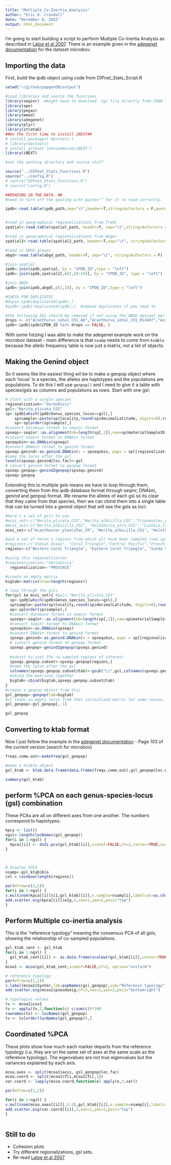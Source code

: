 ```yaml
---
title: "Multiple_Co-Inertia_Analysis"
author: "Eric D. Crandall"
date: "December 8, 2015"
output: html_document
---
```


I'm going to start building a script to perform Multiple Co-Inertia Analysis as described in [Laloe et al 2007].  There is an example given in the [adegenet documentation] for the dataset *microbov*.  


## Importing the data

First, build the ipdb object using code from DIPnet_Stats_Script.R
```r
setwd("~/github/popgenDB/output")

#Load libraries and source the functions
library(seqinr)  #might have to download .tgz file directly from CRAN site and install locally, not directly from CRAN repository
library(ape)  
library(pegas)
library(mmod)
library(adegenet)
library(plyr)
library(strataG)
##Do the first time to install iNEXT##
# install.packages('devtools')
# library(devtools)
# install_github('JohnsonHsieh/iNEXT')
library(iNEXT)

#set the working directory and source stuff

source("../DIPnet_Stats_Functions.R")
source("../config.R")
# source("DIPnet_Stats_Functions.R")
# source("config.R")

##READING IN THE DATA. ##
#need to turn off the quoting with quote="" for it to read correctly. 

ipdb<-read.table(ipdb_path,sep="\t",header=T,stringsAsFactors = F,quote="", na.strings=c("NA"," ","")) 


#read in geographical regionalizations from Treml
spatial<-read.table(spatial_path, header=T, sep="\t",stringsAsFactors = F, na.strings=c("NA"," ",""), quote="")

#read in geographical regionalizations from Beger
spatial2<-read.table(spatial2_path, header=T,sep="\t", stringsAsFactors = F, na.strings=c("NA"," ",""), quote="")

#read in ABGD groups
abgd<-read.table(abgd_path, header=T, sep="\t", stringsAsFactors = F)

#join spatial
ipdb<-join(ipdb,spatial, by = "IPDB_ID",type = "left")
ipdb<-join(ipdb,spatial2[,c(2,18:24)], by = "IPDB_ID", type = "left")

#join ABGD
ipdb<-join(ipdb,abgd[,c(1,3)], by = "IPDB_ID",type = "left")

#CHECK FOR DUPLICATES
#dups<-ipdb[duplicated(ipdb),]
#ipdb<-ipdb[!duplicated(ipdb),]  #remove duplicates if you need to

#the following IDs should be removed if not using the ABGD dataset per Libby Liggins and Michelle Gaither. They are highly divergent individuals, likely to be due to hybridization, cryptic species etc.
drops <- c("Acanthurus_sohal_CO1_A8","Acanthurus_sohal_CO1_RS3407","Acanthurus_sohal_CO1_RS3406","Linckia_laevigata_CO1_2130.14","Linckia_laevigata_CO1_1195.01","Linckia_laevigata_CO1_1195.02","Labroides_dimidiatus_CR_LB10","Labroides_dimidiatus_CR_LB01","Labroides_dimidiatus_CR_LB02","Labroides_dimidiatus_CR_LB09","Labroides_dimidiatus_CR_LP03","Labroides_dimidiatus_CR_LP01","Labroides_dimidiatus_CR_LP04","Labroides_dimidiatus_CR_LP02","Katsuwonus_pelamis_CR_3637_01","Katsuwonus_pelamis_CR_3637_1","Periclimenes_soror_CO1_2227.07","Periclimenes_soror_CO1_2227.01","Periclimenes_soror_CO1_2227.02","Periclimenes_soror_CO1_2227.11","Periclimenes_soror_CO1_2227.12","Periclimenes_soror_CO1_2227.1","Periclimenes_soror_CO1_2227.16","Lutjanus_kasmira_CYB_Lka_OK4", "Lutjanus_kasmira_CYB_Lka_OK3", "Acanthurus_leucosternon_CYB_Aleu101","Acanthurus_leucosternon_CYB_Aleu104","Acanthurus_leucosternon_CYB_Aleu105","Acanthurus_leucosternon_CYB_Aleu37","Acanthurus_leucosternon_CYB_Aleu39","Acanthurus_leucosternon_CYB_Aleu40","Acanthurus_leucosternon_CYB_Aleu41","Acanthurus_leucosternon_CYB_Aleu42","Acanthurus_leucosternon_CYB_Aleu43","Acanthurus_leucosternon_CYB_Aleu44","Acanthurus_leucosternon_CYB_Aleu45","Acanthurus_leucosternon_CYB_Aleu48","Acanthurus_leucosternon_CYB_Aleu50","Acanthurus_leucosternon_CYB_Aleu51","Acanthurus_leucosternon_CYB_Aleu52","Acanthurus_leucosternon_CYB_Aleu98","Acanthurus_leucosternon_CYB_Aleu99","Acanthurus_leucosternon_CYB_HYB02","Acanthurus_leucosternon_CYB_HYB13","Acanthurus_leucosternon_CYB_Leucoxnigri03","Acanthurus_lineatus_CO1_RS6069","Acanthurus_lineatus_CO1_RS6070","Acanthurus_lineatus_CO1_RS6072","Acanthurus_lineatus_CO1_RS6073","Acanthurus_lineatus_CO1_RS6074","Acanthurus_lineatus_CO1_RS6075","Acanthurus_lineatus_CO1_RS6076","Acanthurus_lineatus_CO1_RS6289","Acanthurus_lineatus_CO1_RS6290","Acanthurus_lineatus_CO1_RS6291","Acanthurus_nigricans_CYB_Aac38_NA","Acanthurus_nigricans_CYB_Aac39_KAHY01","Acanthurus_nigricans_CYB_Aac40_KAHY02","Acanthurus_nigricans_CYB_Aac41_KAHY03","Acanthurus_nigricans_CYB_Aac42_KAHY04","Acanthurus_nigricans_CYB_Aac43_KAHY05","Acanthurus_nigricans_CYB_Aac44_KAHY06","Acanthurus_nigricans_CYB_Aleu100","Acanthurus_nigricans_CYB_Aleu102","Acanthurus_nigricans_CYB_Aleu103","Acanthurus_nigricans_CYB_Aleu106","Acanthurus_nigricans_CYB_Aleu36","Acanthurus_nigricans_CYB_Aleu38","Acanthurus_nigricans_CYB_Aleu46","Acanthurus_nigricans_CYB_Aleu47","Acanthurus_nigricans_CYB_Aleu49","Acanthurus_nigricans_CYB_Aleu95","Acanthurus_nigricans_CYB_Aleu96","Acanthurus_nigricans_CYB_Aleu97","Acanthurus_nigricans_CYB_Ani339","Acanthurus_nigricans_CYB_HYB01","Acanthurus_nigricans_CYB_HYB04","Acanthurus_nigricans_CYB_HYB05","Acanthurus_nigricans_CYB_HYB10","Acanthurus_nigricans_CYB_HYB11","Acanthurus_nigricans_CYB_HYB12","Acanthurus_nigricans_CYB_Leucoxnigri01","Acanthurus_nigricans_CYB_OBU236","Acanthurus_sohal_CO1_RS5875","Amphiprion_bicinctus_CO1_RS6015","Amphiprion_bicinctus_CO1_RS6016","Amphiprion_bicinctus_CO1_RS6196","Amphiprion_bicinctus_CO1_RS6197","Amphiprion_bicinctus_CO1_RS6198","Amphiprion_bicinctus_CO1_RS6199","Chaetodon_lunula_CO1_RS6210","Chaetodon_trifasciatus_CO1_RS6211","Chaetodon_trifasciatus_CO1_RS6212","Cirrhitichthys_oxycephalus_CO1_RS6248","Dascyllus_marginatus_CO1_RS5942","Diadema_paucispinum_A68_DS__0031","Diadema_paucispinum_A68_DS__0055","Diadema_savignyi_A68_DOK_0110","Diadema_savignyi_A68_DS__0081","Diadema_setosum_A68_DS__0080","Diadema_setosum_A68_SETO0001","Mulloidichthys_hybrid_A68_MHX_0247","Mulloidichthys_hybrid_CR_MHX_0247")
ipdb<-ipdb[ipdb$IPDB_ID %in% drops == FALSE, ] 

```

With some futzing I was able to make the adegenet example work on the microbov dataset - main difference is that `nsamp` needs to come from `kx$blo` because the allelic frequency table is now just a matrix, not a list of objects.  

## Making the Genind object
So it seems like the easiest thing wil be to make a genpop object where each 'locus' is a species, the alleles are haplotypes and the populations are populations. To do this I will use `genpop()` and I need to give it a table with species/gsls as columns and populations as rows.   Start with one gsl:

```r
# Start with a single species
regionalization<-"VeronDivis"
gsl<-"Nerita_plicata_CO1"
sp<-ipdb[which(ipdb$Genus_species_locus==gsl),]
    sp$sample<-paste(sp$locality,round(sp$decimalLatitude, digits=0),round(sp$decimalLongitude, digits=0),sep="_")  #sets up a variable that matches assignsamp function outcome
    sp<-sp[order(sp$sample),]
#convert database format to seqinr format
spseqs<-seqinr::as.alignment(nb=length(sp[,1]),nam=sp$materialSampleID, seq=sp$sequence)
#convert seqinr format to DNAbin format
spseqsbin<-as.DNAbin(spseqs)
#convert DNAbin format to genind format
spseqs.genind<-as.genind.DNAbin(x = spseqsbin, pops = sp[[regionalization]])
#name the locus after the gsl
levels(spseqs.genind@loc.fac)<-gsl
# convert genind format to genpop format
spseqs.genpop<-genind2genpop(spseqs.genind)
spseqs.genpop
```


Extending this to multiple gsls means we have to loop through them, converting them from the ipdb database format through seqinr, DNAbin, genind and genpop format. We rename the alleles of each gsl so its clear that they came from that species, then we can cbind them into a single table that can be turned into a genind object that will see the gsls as loci:    

```r
#here's a set of gsls to use
#mcoi_set<-c("Nerita_plicata_CO1","Nerita_albicilla_CO1","Tripneustes_gratilla_CO1","Dascyllus_aruanus_CYB","Acanthaster_planci_CO1","Panulirus_penicillatus_CO1","Stenella_longirostris_CR","Scarus_psittacus_CR","Diadema_savignyi_A68","Naso_unicornis_CR")
#mcoi_set<-c("Nerita_albicilla_CO1", "Holothuria_atra_CO1", "Linckia_laevigata_CO1", "Tridacna_maxima_CO1", "Tridacna_crocea_CO1")
mcoi_set<-c("Acanthaster_planciPac_CR", "Nerita_albicilla_CO1", "Holothuria_atra_CO1", "Linckia_laevigata_CO1", "Tridacna_maxima_CO1", "Tridacna_crocea_CO1", "Tridacna_squamosa_CO1", "Caesio_cuning_CR", "Haptosquilla_glyptocercus_CO1", "Haptosquilla_pulchella_CO1", "Gonodactylellus_viridis_CO1")

#and a set of Veron's regions from which all have been sampled (see ipdb2RegionSumaries__ET.R)
#regions<-c("Indian Ocean", "Coral Triangle","Central Pacific","French Polynesia", "Northern South China Sea")
regions<-c("Western Coral Triangle", "Eastern Coral Triangle", "Sunda Shelf", "Java Transitional")

#using this regionalization
#regionalization<-"VeronDivis"
  regionalization<-"PROVINCE"

#create an empty matrix
bigtab<-matrix(nrow=length(regions))

# loop through the gsls
for(gsl in mcoi_set){ #gsl<-"Nerita_plicata_CO1"
  sp<-ipdb[which(ipdb$Genus_species_locus==gsl),]
  sp$sample<-paste(sp$locality,round(sp$decimalLatitude, digits=0),round(sp$decimalLongitude, digits=0),sep="_")  #sets up a variable that matches assignsamp function outcome
  sp<-sp[order(sp$sample),]
  #convert database format to seqinr format
  spseqs<-seqinr::as.alignment(nb=length(sp[,1]),nam=sp$materialSampleID, seq=sp$sequence)
  #convert seqinr format to DNAbin format
  spseqsbin<-as.DNAbin(spseqs)
  #convert DNAbin format to genind format
  spseqs.genind<-as.genind.DNAbin(x = spseqsbin, pops = sp[[regionalization]])
  # convert genind format to genpop format
  spseqs.genpop<-genind2genpop(spseqs.genind)
  
  #subset to just the co-sampled regions of interest
  spseqs.genpop.subset<-spseqs.genpop[regions,]
  #name the locus after the gsl
  colnames(spseqs.genpop.subset@tab)<-gsub("L1",gsl,colnames(spseqs.genpop.subset@tab))
  #cbind the matrices together
  bigtab<-cbind(bigtab,spseqs.genpop.subset@tab)
}
#create a genpop object from this
gsl_genpop<-genpop(tab=bigtab)
#it reads an empty locus from that initialized matrix for some reason, so drop it
gsl_genpop<-gsl_genpop[,-1]

gsl_genpop
```

## Converting to ktab format

Now I just follow the example in the [adegenet documentation] - Page 103 of the current version (search for microbov)

```r
freqs.come.out<-makefreq(gsl_genpop)

#make a ktable object
gsl_ktab <- ktab.data.frame(data.frame(freqs.come.out),gsl_genpop@loc.n.all)

summary(gsl_ktab)
```

## perform %PCA on each genus-species-locus (gsl) combination
These PCAs are all on different axes from one another. The numbers correspond to haplotypes.  

```r
kpca <- list()
ngsl<-length(locNames(gsl_genpop))
for(i in 1:ngsl) {
  kpca[[i]] <- dudi.pca(gsl_ktab[[i]],scannf=FALSE,nf=2,center=TRUE,scale=FALSE)
}



# display %PCA
nsamp<-gsl_ktab$blo
col = rainbow(length(regions))

par(mfrow=c(2,2))
for(i in 1:ngsl) {
s.multinom(kpca[[i]]$c1,gsl_ktab[[i]],n.sample=nsamp[i],labelcat=as.character(1:nsamp[i]),coulrow=col,sub=locNames(gsl_genpop)[i])
add.scatter.eig(kpca[[i]]$eig,3,xax=1,yax=2,posi="top")
}
```

## Perform Multiple co-inertia analysis
This is the "reference typology" meaning the consensus PCA of all gsls, showing the relationship of co-sampled populations.  

```r
gsl_ktab_cent <- gsl_ktab
for(i in 1:ngsl) {
  gsl_ktab_cent[[i]] <- as.data.frame(scalewt(gsl_ktab[[i]],center=TRUE,scale=FALSE))
}
mcoa1 <- mcoa(gsl_ktab_cent,scannf=FALSE,nf=3, option="uniform")

# reference typology
par(mfrow=c(1,1))
s.label(mcoa1$SynVar,lab=popNames(gsl_genpop),sub="Reference typology",csub=1.5)
add.scatter.eig(mcoa1$pseudoeig,nf=3,xax=1,yax=2,posi="bottomright")

# typologial values
tv <- mcoa1$cov2
tv <- apply(tv,2,function(c) c/sum(c))*100
rownames(tv) <- locNames(gsl_genpop)
tv <- tv[order(locNames(gsl_genpop)),]
```

## Coordinated %PCA
These plots show how much each marker departs from the reference typology (i.e. they are on the same set of axes at the same scale as the reference typology). The eigenvalues are not true eigenvalues but the variances explained by each axis.

```r
mcoa.axes <- split(mcoa1$axis, gsl_genpop@loc.fac)
mcoa.coord <- split(mcoa1$Tli,mcoa1$TL[,1])
var.coord <- lapply(mcoa.coord,function(e) apply(e,2,var))

par(mfrow=c(2,2))

for(i in 1:ngsl) {
s.multinom(mcoa.axes[[i]][,1:2],gsl_ktab[[i]],n.sample=nsamp[i],labelcat=as.character(1:nsamp[i]),coulrow=col,sub=locNames(gsl_genpop)[i])
add.scatter.eig(var.coord[[i]],2,xax=1,yax=2,posi="top")
}



```

## Still to do
  * Cohesion plots
  * Try different regionalizations, gsl sets.
  * Re-read [Laloe et al 2007]

[Laloe et al 2007]: http://gse-journal.org/articles/gse/abs/2007/05/g06098/g06098.html
[adegenet documentation]: https://cran.r-project.org/web/packages/adegenet/adegenet.pdf

